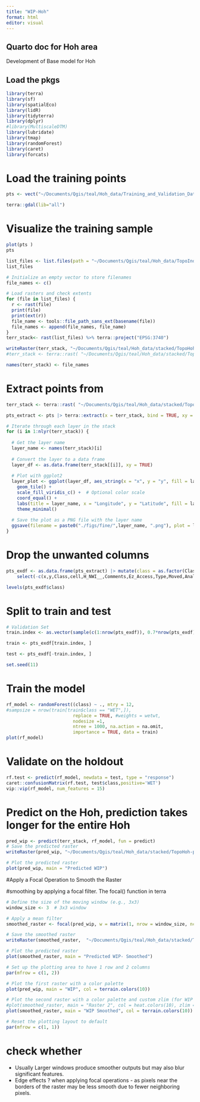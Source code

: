 ```yaml
---
title: "WIP-Hoh"
format: html
editor: visual
---
```


## Quarto doc for Hoh area

Development of Base model for Hoh

## Load the pkgs

```r
library(terra)
library(sf)
library(spatialEco)
library(lidR)
library(tidyterra)
library(dplyr)
#library(MultiscaleDTM)
library(lubridate)
library(tmap)
library(randomForest)
library(caret)
library(forcats)
```

# Load the training points

```r
pts <- vect("~/Documents/Qgis/teal/Hoh_data/Training_and_Validation_Data/Hoh_labelled_sample_points_using NWI_prlimmodel_07182022.shp") %>% terra::project("EPSG:3740")

terra::gdal(lib="all")
```

# Visualize the training sample

```r
plot(pts )
pts
```

```r
list_files <- list.files(path = "~/Documents/Qgis/teal/Hoh_data/TopoIndices", full.names = TRUE, pattern = ".tif$", include.dirs = FALSE)
list_files

# Initialize an empty vector to store filenames
file_names <- c()

# Load rasters and check extents
for (file in list_files) {
  r <- rast(file)
  print(file)
  print(ext(r))
  file_name <- tools::file_path_sans_ext(basename(file))
  file_names <- append(file_names, file_name)
}
terr_stack<- rast(list_files) %>% terra::project("EPSG:3740")

writeRaster(terr_stack, "~/Documents/Qgis/teal/Hoh_data/stacked/TopoHoh-stacked.tif",  gdal=c("COMPRESS=LZW","TILED=YES", "BLOCKXSIZE=256", "BLOCKYSIZE=256"),overwrite=TRUE)
#terr_stack <- terra::rast( "~/Documents/Qgis/teal/Hoh_data/stacked/TopoHoh-stacked.tif")

names(terr_stack) <- file_names
```

# Extract points from

```r
terr_stack <- terra::rast( "~/Documents/Qgis/teal/Hoh_data/stacked/TopoHoh-stacked.tif")

pts_extract <- pts |> terra::extract(x = terr_stack, bind = TRUE, xy = TRUE) 
```

```r
# Iterate through each layer in the stack
for (i in 1:nlyr(terr_stack)) {
  
  # Get the layer name
  layer_name <- names(terr_stack)[i]
  
  # Convert the layer to a data frame
  layer_df <- as.data.frame(terr_stack[[i]], xy = TRUE)
  
  # Plot with ggplot2
  layer_plot <- ggplot(layer_df, aes_string(x = "x", y = "y", fill = layer_name)) +
    geom_tile() +
    scale_fill_viridis_c() +  # Optional color scale
    coord_equal() +
    labs(title = layer_name, x = "Longitude", y = "Latitude", fill = layer_name) +
    theme_minimal()
  
  # Save the plot as a PNG file with the layer name
  ggsave(filename = paste0("./figs/fine/",layer_name, ".png"), plot = layer_plot, width = 10, height = 8)
}

```

# Drop the unwanted columns

```r
pts_exdf <- as.data.frame(pts_extract) |> mutate(class = as.factor(Class)) |> 
    select(-c(x,y,Class,cell,H_NWI__,Comments,Ez_Access,Type,Moved,Analyst,FLAG,Analyst2,PrevClass,Field,Class_simp,Source,AJS_CLASS,HGM,MH_Class,MH_HGM,Uncertaint)) %>% filter(class %in% c('UPL','WET')) %>% arrange(class) %>%  droplevels() %>%  as.data.frame()

levels(pts_exdf$class) 
```

# Split to train and test

```r
# Validation Set 
train.index <- as.vector(sample(c(1:nrow(pts_exdf)), 0.7*nrow(pts_exdf), replace=F))

train <- pts_exdf[train.index, ]

test <- pts_exdf[-train.index, ]

set.seed(11)
```

# Train the model

```r
rf_model <- randomForest((class) ~ ., mtry = 12, 
#sampsize = nrow(train[train$class == "WET",]),
                         replace = TRUE, #weights = wetwt, 
                         nodesize =1,
                         ntree = 1000, na.action = na.omit,
                         importance = TRUE, data = train)
plot(rf_model)

```

# Validate on the holdout

```r
rf.test <- predict(rf_model, newdata = test, type = "response")
caret::confusionMatrix(rf.test, test$class,positive='WET')
vip::vip(rf_model, num_features = 15)

```

# Predict on the Hoh, prediction takes longer for the entire Hoh

```r
pred_wip <- predict(terr_stack, rf_model, fun = predict)
# Save the predicted raster
writeRaster(pred_wip, "~/Documents/Qgis/teal/Hoh_data/stacked/TopoHoh-predicted-wip.tif", gdal=c("COMPRESS=LZW"),overwrite = TRUE)

# Plot the predicted raster
plot(pred_wip, main = "Predicted WIP")

```

#Apply a Focal Operation to Smooth the Raster

#smoothing by applying a focal filter. The focal() function in terra

```r
# Define the size of the moving window (e.g., 3x3)
window_size <- 3  # 3x3 window

# Apply a mean filter
smoothed_raster <- focal(pred_wip, w = matrix(1, nrow = window_size, ncol = window_size), fun = mean, na.rm = TRUE)

# Save the smoothed raster
writeRaster(smoothed_raster,  "~/Documents/Qgis/teal/Hoh_data/stacked/TopoHoh-predicted-wip-smoothed.tif", gdal=c("COMPRESS=LZW"),overwrite = TRUE)

# Plot the predicted raster
plot(smoothed_raster, main = "Predicted WIP- Smoothed")
```

```r
# Set up the plotting area to have 1 row and 2 columns
par(mfrow = c(1, 2))

# Plot the first raster with a color palette
plot(pred_wip, main = "WIP", col = terrain.colors(10))

# Plot the second raster with a color palette and custom zlim (for WIP Probability)
#plot(smoothed_raster, main = "Raster 2", col = heat.colors(10), zlim = c(0, 100))
plot(smoothed_raster, main = "WIP Smoothed", col = terrain.colors(10))

# Reset the plotting layout to default
par(mfrow = c(1, 1))
```

# check whether

-   Usually Larger windows produce smoother outputs but may also blur significant features.
-   Edge effects ? when applying focal operations - as pixels near the borders of the raster may be less smooth due to fewer neighboring pixels.
